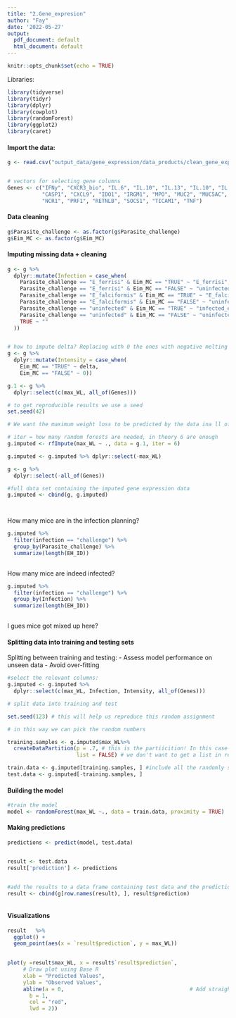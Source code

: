 ```yaml
---
title: "2.Gene_expresion"
author: "Fay"
date: '2022-05-27'
output:
  pdf_document: default
  html_document: default
---
```


```r
knitr::opts_chunk$set(echo = TRUE)
```

Libraries:
```r
library(tidyverse)
library(tidyr)
library(dplyr)
library(cowplot)
library(randomForest)
library(ggplot2)
library(caret)
```


#### Import the data:

```r
g <- read.csv("output_data/gene_expression/data_products/clean_gene_expression.csv")


# vectors for selecting gene columns
Genes <- c("IFNy", "CXCR3_bio", "IL.6", "IL.10", "IL.13", "IL.10", "IL.13", "IL1RN", 
           "CASP1", "CXCL9", "IDO1", "IRGM1", "MPO", "MUC2", "MUC5AC", "MYD88", 
           "NCR1", "PRF1", "RETNLB", "SOCS1", "TICAM1", "TNF")

```



#### Data cleaning

```r
g$Parasite_challenge <- as.factor(g$Parasite_challenge)
g$Eim_MC <- as.factor(g$Eim_MC)

```

#### Imputing missing data + cleaning
```r
g <- g %>%
  dplyr::mutate(Infection = case_when(
    Parasite_challenge == "E_ferrisi" & Eim_MC == "TRUE" ~ "E_ferrisi",
    Parasite_challenge == "E_ferrisi" & Eim_MC == "FALSE" ~ "uninfected",
    Parasite_challenge == "E_falciformis" & Eim_MC == "TRUE" ~ "E_falciformis",
    Parasite_challenge == "E_falciformis" & Eim_MC == "FALSE" ~ "uninfected",
    Parasite_challenge == "uninfected" & Eim_MC == "TRUE" ~ "infected_eimeria",
    Parasite_challenge == "uninfected" & Eim_MC == "FALSE" ~ "uninfected",
    TRUE ~ ""
  ))


# how to impute delta? Replacing with 0 the ones with negative melting curve
g <- g %>%
  dplyr::mutate(Intensity = case_when(
    Eim_MC == "TRUE" ~ delta,
    Eim_MC == "FALSE" ~ 0))

g.1 <- g %>%
  dplyr::select(c(max_WL, all_of(Genes)))

# to get reproducible results we use a seed
set.seed(42)

# We want the maximum weight loss to be predicted by the data ina ll of the other columns

# iter = how many random forests are needed, in theory 6 are enough
g.imputed <- rfImpute(max_WL ~ ., data = g.1, iter = 6)

g.imputed <- g.imputed %>% dplyr::select(-max_WL)

g <- g %>% 
  dplyr::select(-all_of(Genes)) 

#full data set containing the imputed gene expression data
g.imputed <- cbind(g, g.imputed)




```

How many mice are in the infection planning?
```r
g.imputed %>% 
  filter(infection == "challenge") %>%
  group_by(Parasite_challenge) %>%
  summarize(length(EH_ID))
  
```
How many mice are indeed infected?

```r
g.imputed %>% 
  filter(infection == "challenge") %>%
  group_by(Infection) %>%
  summarize(length(EH_ID))
  
```
I gues mice got mixed up here?

#### Splitting data into training and testing sets 
Splitting between training and testing:
- Assess model performance on unseen data
- Avoid over-fitting 


```r
#select the relevant columns:
g.imputed <- g.imputed %>%
  dplyr::select(c(max_WL, Infection, Intensity, all_of(Genes)))

# split data into training and test

set.seed(123) # this will help us reproduce this random assignment

# in this way we can pick the random numbers

training.samples <- g.imputed$max_WL%>%
  createDataPartition(p = .7, # this is the partiicition! In this case 0.7 = training data and 0.3 = testing
                      list = FALSE) # we don't want to get a list in return

train.data <- g.imputed[training.samples, ] #include all the randomly selected rows
test.data <- g.imputed[-training.samples, ] 


```

#### Building the model

```r
#train the model
model <- randomForest(max_WL ~., data = train.data, proximity = TRUE)

```

#### Making predictions
```r
predictions <- predict(model, test.data)


result <- test.data
result['prediction'] <- predictions


#add the results to a data frame containing test data and the prediction
result <- cbind(g[row.names(result), ], result$prediction)



```

#### Visualizations
```r
result   %>%
  ggplot() +
  geom_point(aes(x = `result$prediction`, y = max_WL)) 
  

```
```r
plot(y =result$max_WL, x = result$`result$prediction`, 
     # Draw plot using Base R
     xlab = "Predicted Values",
     ylab = "Observed Values", 
     abline(a = 0,                                        # Add straight line
       b = 1,
       col = "red",
       lwd = 2))
```


